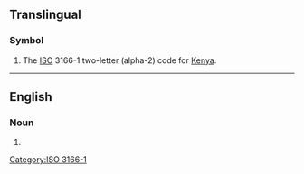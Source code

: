{{also|Appendix:Variations of "ke"}}
==Translingual==
{{wikipedia}}

===Symbol===
{{head|mul|symbol}}

# The [[ISO]] 3166-1 two-letter (alpha-2) code for [[Kenya]].

[[Category:ISO 3166-1]]

----

==English==

===Noun===
{{en-noun|?}}

# {{initialism of|kinetic energy|lang=en}}